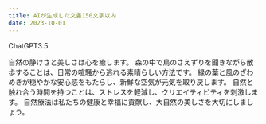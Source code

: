 ```yaml
---
title: AIが生成した文書150文字以内
date: 2023-10-01
---
```


ChatGPT3.5

自然の静けさと美しさは心を癒します。
森の中で鳥のさえずりを聞きながら散歩することは、日常の喧騒から逃れる素晴らしい方法です。
緑の葉と風のざわめきが穏やかな安心感をもたらし、新鮮な空気が元気を取り戻します。
自然と触れ合う時間を持つことは、ストレスを軽減し、クリエイティビティを刺激します。
自然療法は私たちの健康と幸福に貢献し、大自然の美しさを大切にしましょう。
